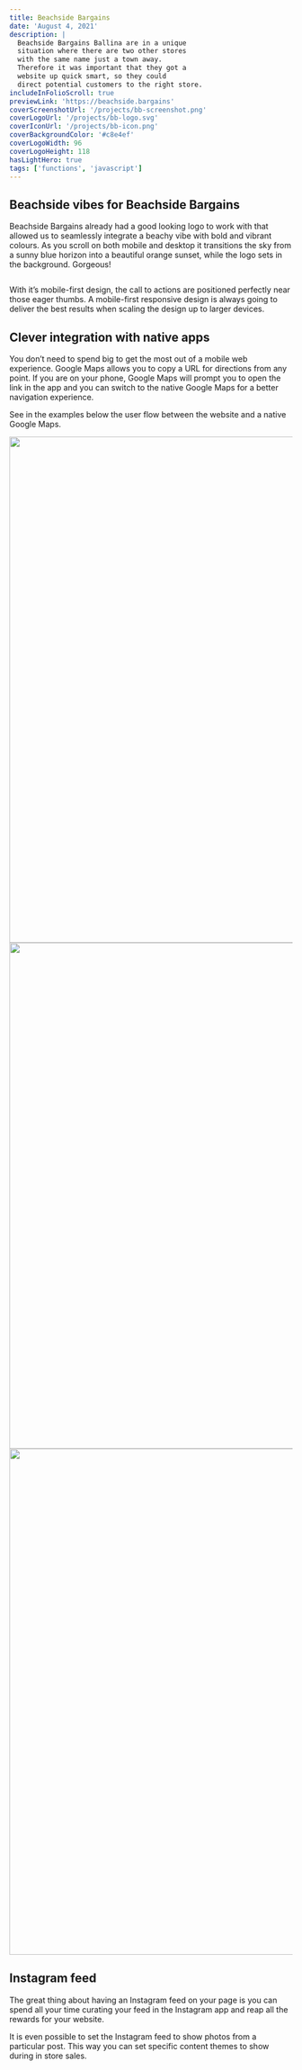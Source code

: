 ```yaml
---
title: Beachside Bargains
date: 'August 4, 2021'
description: |
  Beachside Bargains Ballina are in a unique 
  situation where there are two other stores 
  with the same name just a town away. 
  Therefore it was important that they got a 
  website up quick smart, so they could 
  direct potential customers to the right store. 
includeInFolioScroll: true
previewLink: 'https://beachside.bargains'
coverScreenshotUrl: '/projects/bb-screenshot.png'
coverLogoUrl: '/projects/bb-logo.svg'
coverIconUrl: '/projects/bb-icon.png'
coverBackgroundColor: '#c8e4ef'
coverLogoWidth: 96
coverLogoHeight: 118
hasLightHero: true
tags: ['functions', 'javascript']
---
```


## Beachside vibes for Beachside Bargains
Beachside Bargains already had a good looking logo to work with that allowed us to seamlessly integrate a beachy vibe with bold and vibrant colours. As you scroll on both mobile and desktop it transitions the sky from a sunny blue horizon into a beautiful orange sunset, while the logo sets in the background. Gorgeous!

<div class="browser">
  <img src="/projects/bb/desktop-hero.png" alt="" />
</div>

With it’s mobile-first design, the call to actions are positioned perfectly near those eager thumbs. A mobile-first responsive design is always going to deliver the best results when scaling the design up to larger devices.

## Clever integration with native apps
You don’t need to spend big to get the most out of a mobile web experience. Google Maps allows you to copy a URL for directions from any point. If you are on your phone, Google Maps will prompt you to open the link in the app and you can switch to the native Google Maps for a better navigation experience.

See in the examples below the user flow between the website and a native Google Maps.

<BrowserCarousel>
  <Image src="/projects/bb/mobile-hero.png" width="1440" height="900" />
  <Image src="/projects/bb/mobile-contacct.png" width="1440" height="900" />
  <Image src="/projects/bb/mobile-mobile-map.png" width="1440" height="900" />
</BrowserCarousel>

## Instagram feed
The great thing about having an Instagram feed on your page is you can spend all your time curating your feed in the Instagram app and reap all the rewards for your website.

It is even possible to set the Instagram feed to show photos from a particular post. This way you can set specific content themes to show during in store sales.

<div class="browser">
  <img src="/projects/bb/bb-insta.png" alt="" />
</div>
